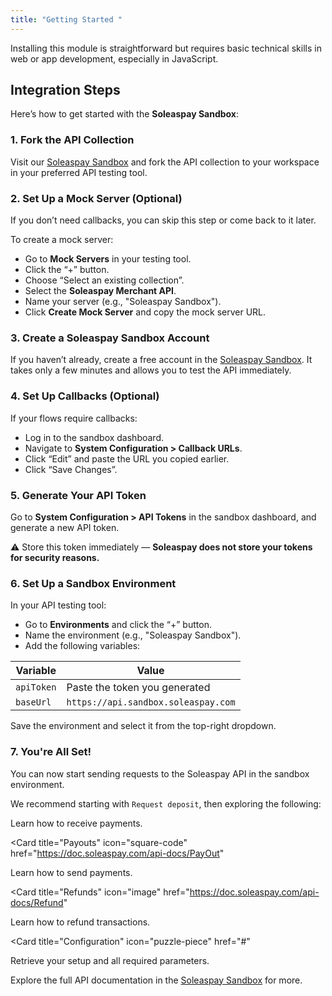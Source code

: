 ```yaml
---
title: "Getting Started "
---
```


<Note>
  Installing this module is straightforward but requires basic technical skills in web or app development, especially in JavaScript.
</Note>

## Integration Steps

Here’s how to get started with the **Soleaspay Sandbox**:

### 1. Fork the API Collection

Visit our [Soleaspay Sandbox](http://sandbox.soleaspay.com) and fork the API collection to your workspace in your preferred API testing tool.

### 2. Set Up a Mock Server (Optional)

If you don’t need callbacks, you can skip this step or come back to it later.

To create a mock server:
- Go to **Mock Servers** in your testing tool.
- Click the “+” button.
- Choose “Select an existing collection”.
- Select the **Soleaspay Merchant API**.
- Name your server (e.g., "Soleaspay Sandbox").
- Click **Create Mock Server** and copy the mock server URL.

### 3. Create a Soleaspay Sandbox Account

If you haven’t already, create a free account in the [Soleaspay Sandbox](http://sandbox.soleaspay.com). It takes only a few minutes and allows you to test the API immediately.

### 4. Set Up Callbacks (Optional)

If your flows require callbacks:
- Log in to the sandbox dashboard.
- Navigate to **System Configuration > Callback URLs**.
- Click “Edit” and paste the URL you copied earlier.
- Click “Save Changes”.

### 5. Generate Your API Token

Go to **System Configuration > API Tokens** in the sandbox dashboard, and generate a new API token.

⚠️ Store this token immediately — **Soleaspay does not store your tokens for security reasons.**

### 6. Set Up a Sandbox Environment

In your API testing tool:
- Go to **Environments** and click the “+” button.
- Name the environment (e.g., "Soleaspay Sandbox").
- Add the following variables:

| Variable   | Value                             |
|------------|-----------------------------------|
| `apiToken` | Paste the token you generated     |
| `baseUrl`  | `https://api.sandbox.soleaspay.com` |

Save the environment and select it from the top-right dropdown.

### 7. You're All Set!

You can now start sending requests to the Soleaspay API in the sandbox environment.

We recommend starting with `Request deposit`, then exploring the following:


<CardGroup>

<Card title="Deposits" icon="file" href="https://doc.soleaspay.com/api-docs/Deposite">
  Learn how to receive payments.
</Card>

<Card
  title="Payouts"
  icon="square-code"
  href="https://doc.soleaspay.com/api-docs/PayOut"
>
  Learn how to send payments.
</Card>

<Card
  title="Refunds"
  icon="image"
  href="https://doc.soleaspay.com/api-docs/Refund"
>
 Learn how to refund transactions.
</Card>

<Card
  title="Configuration"
  icon="puzzle-piece"
  href="#"
>
 Retrieve your setup and all required parameters.
</Card>

</CardGroup>

Explore the full API documentation in the [Soleaspay Sandbox](http://sandbox.soleaspay.com) for more.

